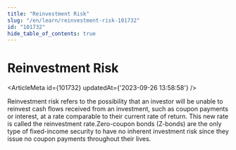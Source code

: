 ```yaml
---
title: "Reinvestment Risk"
slug: "/en/learn/reinvestment-risk-101732"
id: "101732"
hide_table_of_contents: true
---
```



# Reinvestment Risk

<ArticleMeta id={101732} updatedAt={'2023-09-26 13:58:58'} />
<div className='border-solid border-b border-t-0 my-4 border-[var(--ifm-color-gray-300)]' />

Reinvestment risk refers to the possibility that an investor will be unable to reinvest cash flows received from an investment, such as coupon payments or interest, at a rate comparable to their current rate of return. This new rate is called the reinvestment rate.Zero-coupon bonds (Z-bonds) are the only type of fixed-income security to have no inherent investment risk since they issue no coupon payments throughout their lives.
